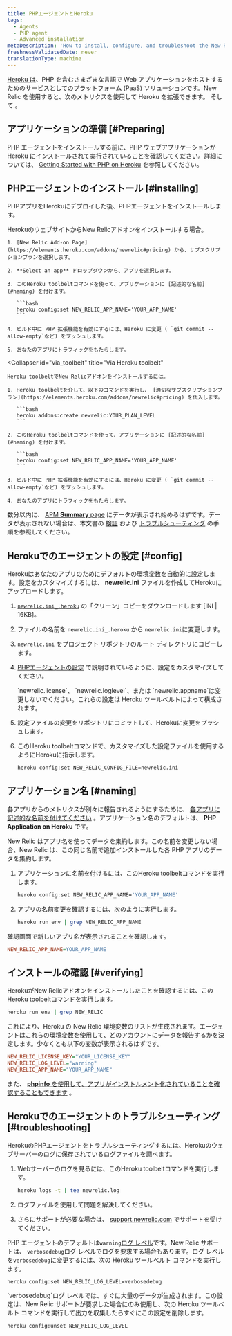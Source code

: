 ```yaml
---
title: PHPエージェントとHeroku
tags:
  - Agents
  - PHP agent
  - Advanced installation
metaDescription: 'How to install, configure, and troubleshoot the New Relic PHP agent on Heroku.'
freshnessValidatedDate: never
translationType: machine
---
```


[Heroku は](//www.heroku.com/)、PHP を含むさまざまな言語で Web アプリケーションをホストするためのサービスとしてのプラットフォーム (PaaS) ソリューションです。New Relic を使用すると、次のメトリクスを使用して Heroku を拡張できます。 [<InlinePopover type="apm"/>](/docs/apm/new-relic-apm/getting-started/welcome-new-relic-apm)そして[<InlinePopover type="browser"/>](/docs/browser/new-relic-browser/getting-started/new-relic-browser) 。

## アプリケーションの準備 [#Preparing]

PHP エージェントをインストールする前に、PHP ウェブアプリケーションが Heroku にインストールされて実行されていることを確認してください。詳細については、 [Getting Started with PHP on Heroku](//devcenter.heroku.com/articles/getting-started-with-php) を参照してください。

## PHPエージェントのインストール [#installing]

PHPアプリをHerokuにデプロイした後、PHPエージェントをインストールします。

<CollapserGroup>
  <Collapser
    id="via_heroku"
    title="Heroku社のウェブサイトより"
  >
    HerokuのウェブサイトからNew Relicアドオンをインストールする場合。

    1. [New Relic Add-on Page](https://elements.heroku.com/addons/newrelic#pricing) から、サブスクリプションプランを選択します。

    2. **Select an app** ドロップダウンから、アプリを選択します。

    3. このHeroku toolbeltコマンドを使って、アプリケーションに [記述的な名前](#naming) を付けます。

       ```bash
       heroku config:set NEW_RELIC_APP_NAME='YOUR_APP_NAME'
       ```

    4. ビルド中に PHP 拡張機能を有効にするには、Heroku に変更 ( `git commit --allow-empty`など) をプッシュします。

    5. あなたのアプリにトラフィックをもたらします。
  </Collapser>

  <Collapser
    id="via_toolbelt"
    title="Via Heroku toolbelt"
  >
    Heroku toolbeltでNew Relicアドオンをインストールするには。

    1. Heroku toolbeltを介して、以下のコマンドを実行し、 [適切なサブスクリプションプラン](https://elements.heroku.com/addons/newrelic#pricing) を代入します。

       ```bash
       heroku addons:create newrelic:YOUR_PLAN_LEVEL
       ```

    2. このHeroku toolbeltコマンドを使って、アプリケーションに [記述的な名前](#naming) を付けます。

       ```bash
       heroku config:set NEW_RELIC_APP_NAME='YOUR_APP_NAME'
       ```

    3. ビルド中に PHP 拡張機能を有効にするには、Heroku に変更 ( `git commit --allow-empty`など) をプッシュします。

    4. あなたのアプリにトラフィックをもたらします。
  </Collapser>
</CollapserGroup>

数分以内に、 [APM **Summary** page](/docs/apm/applications-menu/monitoring/apm-overview-page) にデータが表示され始めるはずです。データが表示されない場合は、本文書の [検証](#verifying) および [トラブルシューティング](#troubleshooting) の手順を参照してください。

## Herokuでのエージェントの設定 [#config]

Herokuはあなたのアプリのためにデフォルトの環境変数を自動的に設定します。設定をカスタマイズするには、 **newrelic.ini** ファイルを作成してHerokuにアップロードします。

1. [`newrelic.ini_.heroku`](./files/newrelic.ini_.heroku) の「クリーン」コピーをダウンロードします \[INI | 16KB]。

2. ファイルの名前を `newrelic.ini_.heroku` から `newrelic.ini`に変更します。

3. `newrelic.ini` をプロジェクト リポジトリのルート ディレクトリにコピーします。

4. [PHPエージェントの設定](/docs/agents/php-agent/configuration/php-agent-configuration) で説明されているように、設定をカスタマイズしてください。

   <Callout variant="caution">
     `newrelic.license`、 `newrelic.loglevel`、または `newrelic.appname`は変更しないでください。これらの設定は Heroku ツールベルトによって構成されます。
   </Callout>

5. 設定ファイルの変更をリポジトリにコミットして、Herokuに変更をプッシュします。

6. このHeroku toolbeltコマンドで、カスタマイズした設定ファイルを使用するようにHerokuに指示します。

   ```bash
   heroku config:set NEW_RELIC_CONFIG_FILE=newrelic.ini
   ```

## アプリケーション名 [#naming]

各アプリからのメトリクスが別々に報告されるようにするために、 [各アプリに記述的な名前を付けてください](/docs/apm/new-relic-apm/installation-configuration/naming-your-application#app-name) 。アプリケーション名のデフォルトは、 **PHP Application on Heroku** です。

New Relic はアプリ名を使ってデータを集約します。この名前を変更しない場合、New Relic は、この同じ名前で追加インストールした各 PHP アプリのデータを集約します。

1. アプリケーションに名前を付けるには、このHeroku toolbeltコマンドを実行します。

   ```bash
   heroku config:set NEW_RELIC_APP_NAME='YOUR_APP_NAME'
   ```

2. アプリの名前変更を確認するには、次のように実行します。

   ```bash
   heroku run env | grep NEW_RELIC_APP_NAME
   ```

確認画面で新しいアプリ名が表示されることを確認します。

```ini
NEW_RELIC_APP_NAME=YOUR_APP_NAME
```

## インストールの確認 [#verifying]

HerokuがNew Relicアドオンをインストールしたことを確認するには、このHeroku toolbeltコマンドを実行します。

```bash
heroku run env | grep NEW_RELIC
```

これにより、Heroku の New Relic 環境変数のリストが生成されます。エージェントはこれらの環境変数を使用して、どのアカウントにデータを報告するかを決定します。少なくとも以下の変数が表示されるはずです。

```ini
NEW_RELIC_LICENSE_KEY="YOUR_LICENSE_KEY"
NEW_RELIC_LOG_LEVEL="warning"
NEW_RELIC_APP_NAME="YOUR_APP_NAME"
```

また、 [**phpinfo** を使用して、アプリがインストルメント化されていることを確認することもできます](/docs/agents/php-agent/troubleshooting/using-phpinfo-verify-php) 。

## Herokuでのエージェントのトラブルシューティング [#troubleshooting]

HerokuのPHPエージェントをトラブルシューティングするには、Herokuのウェブサーバーのログに保存されているログファイルを調べます。

1. Webサーバーのログを見るには、このHeroku toolbeltコマンドを実行します。

   ```bash
   heroku logs -t | tee newrelic.log
   ```

2. ログファイルを使用して問題を解決してください。

3. さらにサポートが必要な場合は、 [support.newrelic.com](https://support.newrelic.com) でサポートを受けてください。

PHP エージェントのデフォルトは`warning`[ログ レベル](/docs/agents/php-agent/configuration/php-agent-configuration#inivar-loglevel)です。New Relic サポートは、 `verbosedebug`ログ レベルでログを要求する場合もあります。ログ レベルを`verbosedebug`に変更するには、次の Heroku ツールベルト コマンドを実行します。

```bash
heroku config:set NEW_RELIC_LOG_LEVEL=verbosedebug
```

<Callout variant="caution">
  `verbosedebug`ログ レベルでは、すぐに大量のデータが生成されます。この設定は、New Relic サポートが要求した場合にのみ使用し、次の Heroku ツールベルト コマンドを実行して出力を収集したらすぐにこの設定を削除します。

  ```bash
  heroku config:unset NEW_RELIC_LOG_LEVEL
  ```
</Callout>

<InstallFeedback/>